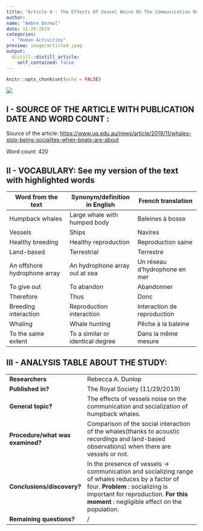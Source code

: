 ```yaml
---
title: "Article 4 : The Effects Of Vessel Noise On The Communication Network Of Humpback Whales "
author:
name: "Ambre Dormal"
date: 11-29-2019
categories:
  - "Human Activities"
preview: image/article4.jpeg
output:
  distill::distill_article:
    self_contained: false
---
```


```r
knitr::opts_chunk$set(echo = FALSE)
```


![](image/article4bis.jpeg)

## I - SOURCE OF THE ARTICLE WITH PUBLICATION DATE AND WORD COUNT : 



Source of the article: <https://www.uq.edu.au/news/article/2019/11/whales-stop-being-socialites-when-boats-are-about>



Word count: 420



## II - VOCABULARY: See my version of the text with highlighted words 

| Word from the text           | Synonym/definition in English    | French translation            |
| ---------------------------- | -------------------------------- | ----------------------------- |
| Humpback whales              | Large whale with humped body     | Baleines à bosse              |
| Vessels                      | Ships                            | Navires                       |
| Healthy breeding             | Healthy reproduction             | Reproduction saine            |
| Land-based                   | Terrestrial                      | Terrestre                     |
| An offshore hydrophone array | An hydrophone array out at sea   | Un réseau d'hydrophone en mer |
| To give out                  | To abandon                       | Abandonner                    |
| Therefore                    | Thus                             | Donc                          |
| Breeding interaction         | Reproduction interaction         | Interaction de reproduction   |
| Whaling                      | Whale hunting                    | Pêche à la baleine            |
| To the same extent           | To a similar or identical degree | Dans la même mesure           |

## III - ANALYSIS TABLE ABOUT THE STUDY:

|                              |                                                                     |
| ---------------------------- | ------------------------------------------------------------------- |
| __Researchers__                  |   Rebecca A. Dunlop   |
| __Published in?__                |  The Royal Society (11/29/2019)       |
| __General topic?__               |  The effects of vessels noise on the communication and socialization of humpback whales.                        |
| __Procedure/what was examined?__ |Comparison of the social interaction of the whales(thanks to   acoustic recordings and  land-based observations) when there are vessels or not.|
| __Conclusions/discovery?__       |   In the presence of vessels -> communication and socializing range of whales reduces by a factor of four. __Problem__ : socializing is important for reproduction. __For this moment__ : negligible effect on the population.|
| __Remaining questions?__         |/|
